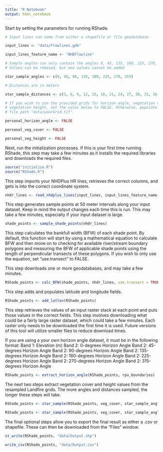 ```yaml
---
title: "R Notebook"
output: html_notebook
---
```


Start by setting the parameters for running RShade.

```r
# Input lines can come from either a shapefile or file geodatabase.

input_lines <- "data/Flowlines.gdb"

input_lines_feature_name <- "NHDFlowline"

# Sample angles can only contain the angles 0, 45, 135, 180, 225, 270, 315. 
# Values can be removed, but new values cannot be added

star_sample_angles <- c(0, 45, 90, 135, 180, 225, 270, 315)

# Distances are in meters

star_sample_distances <- c(3, 6, 9, 12, 15, 18, 21, 24, 27, 30, 33, 36, 39)

# If you wish to use the provided grids for horizon angle, vegetation cover, and 
# vegetation height, set the vales below to FALSE. Otherwise, populate with the
# file path "data/yourGrid.tif".

personal_horizon_angle <- FALSE

personal_veg_cover <- FALSE

personal_veg_height <- FALSE
```

Next, run the initialization processes. If this is your first time running RShade,
this step may take a few minutes as it installs the required libraries and
downloads the required files.

```r
source("initialize.R")
source("RShade.R")
```

This step imports your NHDPlus HR lines, retrieves the correct columns, and 
gets is into the correct coordinate system.

```r
nhdr_lines <- read_nhdplus_lines(input_lines, input_lines_feature_name)
```

This step generates sample points at 50 meter intervals along your input dataset.
Keep in mind the output changes each time this is run. This may take a few minutes,
especially if your input dataset is large.

```r
shade_points <- sample_shade_points(nhdr_lines)
```

This step calculates the bankfull width (BFW) of each shade point. By default, this 
function will start by using a mathematical equation to calculate BFW and then
move on to checking for available river/stream boundary polygons and measuring
the BFW of applicable shade points using the length of perpendicular
transects of these polygons. If you wish to only use the equation, set
"use.transect" to FALSE.

This step downloads one or more geodatabases, and may take a few minutes.

```r
RShade_points <- calc_BFW(shade_points, nhdr_lines, use.transect = TRUE)
```


This step adds and populates latitude and longitude fields.

```r
RShade_points <- add_latlon(RShade_points)
```

This step retrieves the values of an input raster stack at each point and puts
those values in the correct fields. This step involves downloading what could
be a fairly large raster dataset, which could take a few minutes. Each raster only
needs to be downloaded the first time it is used. Future versions of this tool 
will utilize smaller files to reduce download times. 

If you are using a your own horizon angle dataset, it must be in the following format:
Band 1: Elevation (m)
Band 2: 0-degrees Horizon Angle
Band 2: 45-degrees Horizon Angle
Band 2: 90-degrees Horizon Angle
Band 2: 135-degrees Horizon Angle
Band 2: 180-degrees Horizon Angle
Band 2: 225-degrees Horizon Angle
Band 2: 270-degrees Horizon Angle
Band 2: 315-degrees Horizon Angle

```r
RShade_points <- extract_horizon_angle(RShade_points, rpu_boundaries)
```

The next two steps extract vegetation cover and height values from the resampled
Landfire grids. The more angles and distances sampled, the longer these steps 
will take. 

```r
RShade_points <- star_sample(RShade_points, veg_cover, star_sample_angles, star_sample_distances, type="hght")
```

```r
RShade_points <- star_sample(RShade_points, veg_cover, star_sample_angles, star_sample_distances, type="cvr")
```

The final optional steps allow you to export the final result as either a .csv or 
shapefile. These can then be downloaded from the "Files" window.

```r
st_write(RShade_points, "data/Output.shp")
```

```r
write_csv(RShade_points, "data/Output.csv")
```

